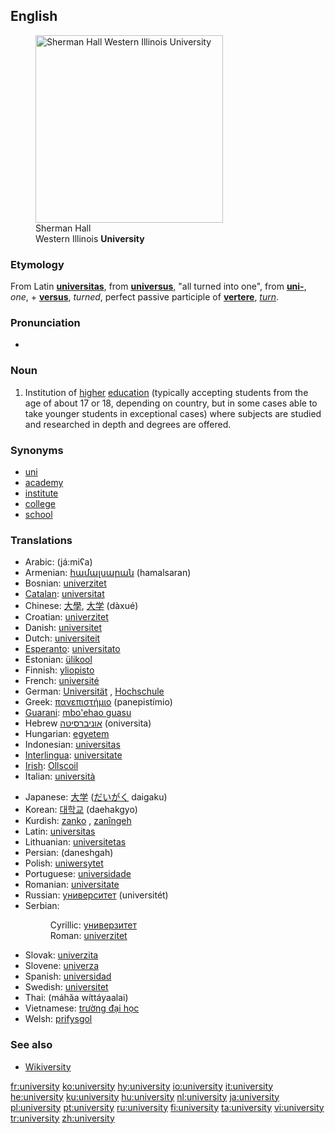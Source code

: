 {{wikipedia}}
==English==
[[Image:Sherman Hall.jpg|thumb|right|300px|Sherman Hall<br>Western Illinois '''University''']]
===Etymology===
From Latin '''[[universitas]]''', from '''[[universus]]''', "all turned into one", from '''[[uni-]]''', ''one'', + '''[[versus]]''', ''turned'', perfect passive participle of '''[[vertere]]''', ''[[turn]]''.

===Pronunciation===
* {{IPA|/juːnivɜːsitiː/}}

===Noun===
{{en-noun-reg-y|universit|y}}

# Institution of [[high]]er [[education]] (typically accepting students from the age of about 17 or 18, depending on country, but in some cases able to take younger students in exceptional cases) where subjects are studied and researched in depth and degrees are offered.

===Synonyms===
*[[uni]]
*[[academy]]
*[[institute]]
*[[college]]
*[[school]]

===Translations===
{{top}}
*Arabic: {{ARchar|[[جامعة|جامِعَة]]}} (já:miʕa) {{f}}
*Armenian: [[համալսարան]] (hamalsaran)
*Bosnian: [[univerzitet#Bosnian|univerzitet]] {{m}}
*[[Catalan]]: [[universitat]] {{f}}
*Chinese: [[大學]], [[大学]] (dàxué)
*Croatian: [[univerzitet#Croatian|univerzitet]] {{m}}
*Danish: [[universitet]]
*Dutch: [[universiteit]]
*[[Esperanto]]: [[universitato]]
*Estonian: [[ülikool]]
*Finnish: [[yliopisto]]
*French: [[université]] {{f}}
*German: [[Universität]] {{f}}, [[Hochschule]] {{f}}
*Greek: [[πανεπιστήμιο]] (panepistímio) {{n}}
*[[Guarani]]: [[mbo'ehao guasu]]
*Hebrew [[אוניברסיטה]] (oniversita) {{f}}
*Hungarian: [[egyetem]] 
*Indonesian: [[universitas]]
*[[Interlingua]]: [[universitate]]
*[[Irish]]: [[Ollscoil]]
*Italian: [[università]]
{{mid}}
*Japanese: [[大学]] ([[だいがく]] daigaku)
*Korean: [[대학교]] (daehakgyo)
*Kurdish: [[zanko]] {{f}}, [[zanîngeh]] {{f}}
*Latin: [[universitas]] {{f}}
*Lithuanian: [[universitetas]] {{m}}
*Persian: {{FAchar|[[دانشگاه]]}} (daneshgah)
*Polish: [[uniwersytet]] {{m}}
*Portuguese: [[universidade]] {{f}}
*Romanian: [[universitate]] {{f}}
*Russian: [[университет]] (universitét)
*Serbian:
*:Cyrillic: [[универзитет#Serbian|универзитет]] {{m}}
*:Roman: [[univerzitet#Serbian|univerzitet]] {{m}}
*Slovak: [[univerzita]] {{f}}
*Slovene: [[univerza]] {{f}}
*Spanish: [[universidad]] {{f}}
*Swedish: [[universitet]]
*Thai: {{THchar|[[มหาวิทยาลัย]]}} (máhăa wíttáyaalai)
*Vietnamese: [[trường đại học]]
*Welsh: [[prifysgol]]
{{bottom}}

===See also===
*[http://textbook.wikipedia.org/wiki/Wikiversity Wikiversity]

[[fr:university]]
[[ko:university]]
[[hy:university]]
[[io:university]]
[[it:university]]
[[he:university]]
[[ku:university]]
[[hu:university]]
[[nl:university]]
[[ja:university]]
[[pl:university]]
[[pt:university]]
[[ru:university]]
[[fi:university]]
[[ta:university]]
[[vi:university]]
[[tr:university]]
[[zh:university]]